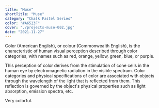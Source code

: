 ```yaml
---
title: "Muse"
shortTitle: "Muse"
category: "Chalk Pastel Series"
color: "#A6523F"
cover: "./projects-muse-002.jpg"
date: "2021-11-27"
---
```


Color (American English), or colour (Commonwealth English), is the characteristic of human visual perception described through color categories, with names such as red, orange, yellow, green, blue, or purple.

This perception of color derives from the stimulation of cone cells in the human eye by electromagnetic radiation in the visible spectrum. Color categories and physical specifications of color are associated with objects through the wavelength of the light that is reflected from them. This reflection is governed by the object's physical properties such as light absorption, emission spectra, etc.

Very colorful.
